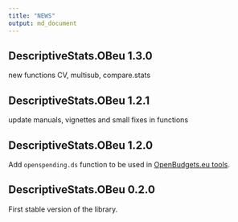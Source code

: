 ```yaml
---
title: "NEWS"
output: md_document
---
```

## DescriptiveStats.OBeu 1.3.0

new functions CV, multisub, compare.stats

## DescriptiveStats.OBeu 1.2.1

update manuals, vignettes and small fixes in functions

## DescriptiveStats.OBeu 1.2.0

Add `openspending.ds` function to be used in [OpenBudgets.eu tools](http://openbudgets.eu/tools/).

## DescriptiveStats.OBeu 0.2.0

First stable version of the library.